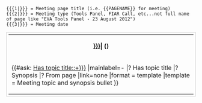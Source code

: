 <noinclude>
<pre>
{{{1|}}} = Meeting page title (i.e. {{PAGENAME}} for meeting)
{{{2|}}} = Meeting type (Tools Panel, FIAR Call, etc...not full name of page like "EVA Tools Panel - 23 August 2012")
{{{3|}}} = Meeting date
</pre>
</noinclude><includeonly><tr><td><table class="main-page-meeting-minutes-row" style="width:100%;padding:5px;border:1px solid #cccccc;margin:10px 0px 0px 0px;"><tr><th>'''[[{{{1|}}}|{{{2|}}}]]''' ({{{3|}}})</th></tr>
<tr><td>{{#ask: [[Has topic title::+]][[From page::{{{1|}}}]]
|mainlabel=-
|? Has topic title
|? Synopsis
|? From page
|link=none
|format = template
|template = Meeting topic and synopsis bullet
}}</td></tr></table></td></tr></includeonly>

